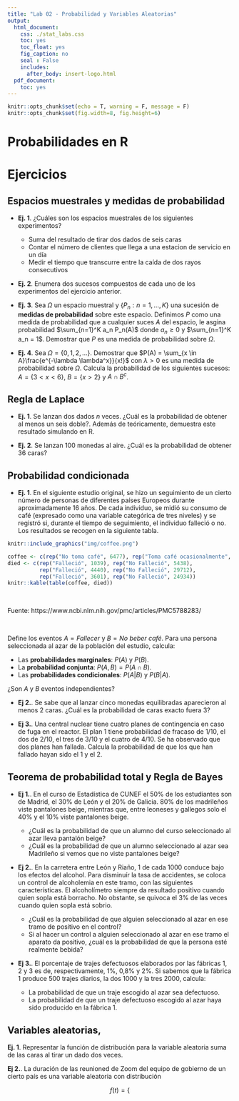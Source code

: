 ```yaml
---
title: "Lab 02 - Probabilidad y Variables Aleatorias"
output:
  html_document:
    css: ./stat_labs.css
    toc: yes
    toc_float: yes
    fig_caption: no
    seal : False
    includes:
      after_body: insert-logo.html
  pdf_document:
    toc: yes
---
```



<div class="title-logo"></div>

```r
knitr::opts_chunk$set(echo = T, warning = F, message = F)
knitr::opts_chunk$set(fig.width=8, fig.height=6) 
```

# Probabilidades en R

# Ejercicios

## Espacios muestrales y medidas de probabilidad

- **Ej. 1**. ¿Cuáles son los espacios muestrales de los siguientes experimentos?

  - Suma del resultado de tirar dos dados de seis caras
  - Contar el número de clientes que llega a una estacion de servicio en un día
  - Medir el tiempo que transcurre entre la caída de dos rayos consecutivos
  
- **Ej. 2**. Enumera dos sucesos compuestos de cada uno de los experimentos del ejercicio anterior.

- **Ej. 3**. Sea $\Omega$ un espacio muestral y $\lbrace P_n: n = 1, \dots, K \rbrace$ una sucesión de **medidas de probabilidad** sobre este espacio. Definimos $P$ como una medida de probabilidad que a cualquier suces $A$ del espacio, le asgina probabilidad $\sum_{n=1}^K a_n P_n(A)$ donde $a_n \geq 0$ y $\sum_{n=1}^K a_n = 1$. Demostrar que $P$ es una medida de probabilidad sobre $\Omega$.

- **Ej. 4**. Sea $\Omega = \lbrace 0,1,2, \dots \rbrace$. Demostrar que $P(A) = \sum_{x \in A}\frac{e^{-\lambda \lambda^x}}{x!}$ con $\lambda>0$ es una medida de probabilidad sobre $\Omega$. Calcula la probabilidad de los siguientes sucesos: $A = \lbrace 3<x<6 \rbrace$, $B = \lbrace x>2 \rbrace$ y $A \cap B^c$.

## Regla de Laplace

- **Ej. 1**. Se lanzan dos dados $n$ veces. ¿Cuál es la probabilidad de obtener al menos un seis doble?. Además de teóricamente, demuestra este resultado simulando en R.


- **Ej. 2**. Se lanzan 100 monedas al aire. ¿Cuál es la probabilidad de obtener 36 caras?
  
## Probabilidad condicionada

- **Ej. 1**. En el siguiente estudio original, se hizo un seguimiento de un cierto número de personas de diferentes países Europeos durante aproximadamente 16 años. De cada individuo, se midió su consumo de café (expresado como una variable categórica de tres niveles) y se registró si, durante el tiempo de seguimiento, el individuo falleció o no. Los resultados se recogen en la siguiente tabla.

```r
knitr::include_graphics("img/coffee.png")
```


```r
coffee <- c(rep("No toma café", 6477), rep("Toma café ocasionalmente", 34152), rep("Toma café de forma regular", 28535))
died <- c(rep("Falleció", 1039), rep("No Falleció", 5438), 
          rep("Falleció", 4440), rep("No Falleció", 29712),
          rep("Falleció", 3601), rep("No Falleció", 24934))
knitr::kable(table(coffee, died))
```

<br> 

Fuente: https://www.ncbi.nlm.nih.gov/pmc/articles/PMC5788283/

<br>

Define los eventos $A=\textit{Fallecer}$  y $B=\textit{No beber café}$. Para una persona seleccionada al azar de la población del estudio, calcula:

  - Las **probabilidades marginales**: $P(A)$ y $P(B)$.
  - La **probabilidad conjunta**: $P(A, B) = P(A \cap B)$.
  - Las **probabilidades condicionales**: $P(A|B)$ y $P(B|A)$.

¿Son $A$ y $B$ eventos independientes?

- **Ej 2.**. Se sabe que al lanzar cinco monedas equilibradas aparecieron al menos 2 caras. ¿Cuál es la probabilidad de caras exacto fuera 3?

- **Ej 3.**. Una central nuclear tiene cuatro planes de contingencia en caso de fuga en el reactor.
El plan 1 tiene probabilidad de fracaso  de $1/10$, el dos de $2/10$, el tres de $3/10$ y el cuatro de
$4/10$. Se ha observado que dos planes han fallada. Calcula la probabilidad de que los que han fallado hayan sido el 1 y el 2. 



## Teorema de probabilidad total y Regla de Bayes

- **Ej 1.**. En el curso de Estadística de CUNEF el 50% de los estudiantes son de Madrid, el 30% de León y el 20% de Galicia.
80% de los madrileños viste pantalones beige, mientras que, entre leoneses y gallegos solo el 40%  y el 10% viste pantalones beige.

  * ¿Cuál es la probabilidad de que un alumno del curso seleccionado al azar lleva pantalón beige?
  * ¿Cuál es la probabilidad de que un alumno seleccionado al azar sea Madrileño si vemos que no viste pantalones beige?


- **Ej 2.**. En la carretera entre León y Riaño, 1 de cada 1000 conduce bajo los efectos del alcohol. 
Para disminuír la tasa de accidentes, se coloca un control de alcoholemia en este tramo, con las siguientes características. El alcoholímetro siempre da resultado positivo cuando quien sopla está borracho. No obstante, se quivoca el 3% de las veces cuando quien sopla está sobrio. 

  * ¿Cuál es la probabilidad de que alguien seleccionado al azar en ese tramo de positivo en el control?
  * Si al hacer un control a alguien seleccionado al azar en ese tramo el aparato da positivo, ¿cuál es la probabilidad de que la persona esté realmente bebida?
  
- **Ej 3.**. El porcentaje de trajes defectuosos elaborados por las fábricas 1, 2 y 3 es de, respectivamente, 1%, 0,8% y 2%. Si sabemos que la fábrica 1 produce 500 trajes diarios, la dos 1000 y la tres 2000, calcula:
  * La probabilidad de que un traje escogido al azar sea defectuoso.
  * La probabilidad de que un traje defectuoso escogido al azar haya sido producido en la fábrica 1.

## Variables aleatorias, 

**Ej. 1**. Representar la función de distribución para la variable aleatoria suma de las caras al tirar un dado dos veces.

**Ej 2.**.  La duración de las reunioned de Zoom del equipo de gobierno de un cierto país es una variable aleatoria con distribución

$$
f(t) = \left \lbrace
$$